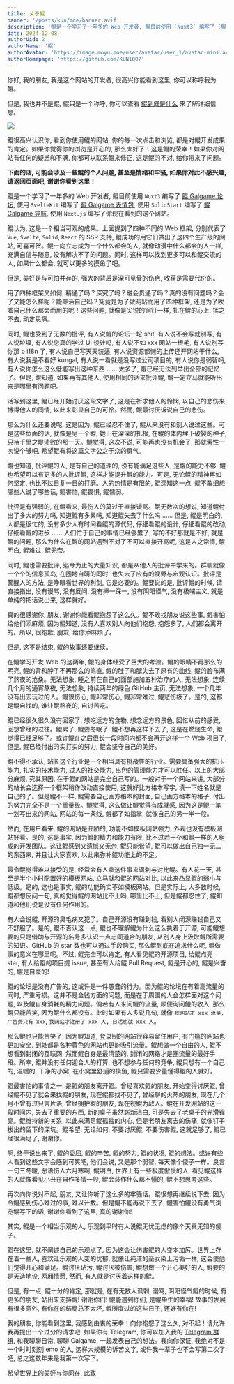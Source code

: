 ```yaml
---
title: 关于鲲
banner: '/posts/kun/moe/banner.avif'
description: '鲲是一个学习了一年多的 Web 开发者, 鲲目前使用 `Nuxt3` 编写了 [鲲 Galgame 论坛](https://www.kungal.com/zh-cn), 使用 `SvelteKit` 编写了 [鲲 Galgame 表情包](https://sticker.kungal.com), 使用 `SolidStart` 编写了 [鲲 Galgame 导航](https://nav.kungal.org), 使用 `Next.js` 编写了 [鲲 Galgame 补丁](https://www.moyu.moe)。'
date: 2024-12-08
authorUid: 2
authorName: '鲲'
authorAvatar: 'https://image.moyu.moe/user/avatar/user_1/avatar-mini.avif'
authorHomepage: 'https://github.com/KUN1007'
---
```


你好, 我的朋友, 我是这个网站的开发者, 很高兴你能看到这里, 你可以称呼我为鲲。

但是, 我也并不是鲲, 鲲只是一个称呼, 你可以查看 [鲲到底是什么](https://www.kungal.com/zh-cn/topic/1321) 来了解详细信息。

<img src="/posts/kun/moe/kun.webp" />

鲲很高兴认识你, 看到你使用鲲的网站, 你的每一次点击和浏览, 都是对鲲开发成果的肯定。如果你觉得你的浏览是开心的, 那么太好了！这是鲲的荣幸！如果你对网站有任何的疑惑和不满, 你都可以联系鲲来修正, 这是鲲的不对, 给你带来了问题。

**下面的话, 可能会涉及一些鲲的个人问题, 甚至是情绪和牢骚, 如果你对此不感兴趣, 请返回页面吧, 谢谢你看到这里！**

鲲是一个学习了一年多的 Web 开发者, 鲲目前使用 `Nuxt3` 编写了 [鲲 Galgame 论坛](https://www.kungal.com/zh-cn), 使用 `SvelteKit` 编写了 [鲲 Galgame 表情包](https://sticker.kungal.com), 使用 `SolidStart` 编写了 [鲲 Galgame 导航](https://nav.kungal.org), 使用 `Next.js` 编写了你现在看到的这个网站。

鲲认为, 这是一个相当可观的成果。上面提到了四种不同的 Web 框架, 分别代表了 `Vue`, `Svelte`, `Solid`, `React` 的 SSR 支持, 鲲成功的用它们做出了这四个生产级的网站, 可喜可贺。鲲一向立志成为一个什么都会的人, 就像动漫中什么都会的人一样, 充满自信与随意, 没有解决不了的问题。同时, 这样可以找到更多可以和鲲交流的人, 如果什么都会, 就可以更多的摸鱼了吧。

但是, 美好是与可怕并存的, 强大的背后是深可见骨的伤疤, 收获是需要代价的。

用了四种框架又如何, 精通了吗？深究了吗？融会贯通了吗？真的没有问题吗？会了又能怎么样呢？能养活自己吗？究竟是为了做网站而用了四种框架, 还是为了吹嘘自己什么都会而用的呢！这些问题, 就像是尖锐的钢钉一样, 扎在鲲的心上, 挥之不去, 动定思痛。

同时, 鲲也受到了无数的批评, 有人说鲲的论坛一坨 shit, 有人说不会写就别写, 有人说垃圾, 有人说您真的学过 UI 设计吗, 有人说不如 xxx 网站一根毛, 有人说别写你那 b i18n 了, 有人说自己写天天装逼, 有人说资源都懒的上传还开网站干什么, 有人说我是不看好 kungal, 有人说一看就是没写过公司项目的, 有人说你是弱智吗, 有人说你怎么这么低能写出这种东西 ...... 太多了, 鲲已经无法列举出全部的记忆了。但是, 鲲知道, 如果再有其他人, 使用相同的话来批评鲲, 鲲一定立马就能听出来是哪里有问题吧。

话写到这里, 鲲已经开始讨厌这段文字了, 这是在祈求他人的怜悯, 以自己的悲伤来博得他人的同情, 以此来彰显自己的可怜。然而, 鲲最讨厌诉说自己的悲伤。

那么为什么还要说呢, 这是因为, 鲲已经忍不住了, 鲲从来没有和别人说过这些。可是这些负面的话, 就像是另一个鲲, 她正在深深的扎根, 在鲲的体内埋下破裂的种子, 只待千里之堤溃败的那一天。鲲觉得, 这次不说, 可能再也没有机会了, 那就索性一次说个够吧, 希望鲲有将这篇文字公之于众的勇气。

鲲也知道, 批评鲲的人, 是有自己的道理的, 没有能满足这些人, 是鲲的能力不够, 鲲也希望可以有更多的人批评鲲, 这样才能提升鲲的能力。可是, 无论鲲的精神再如何坚定, 也比不过日复一日的打磨。人的热情是有限的, 鲲深知这一点, 鲲不敢细想哪些人说了哪些话, 鲲害怕, 鲲畏惧, 鲲懦弱。

批评是有强弱的, 在鲲看来, 最伤人的莫过于直接谩骂。鲲无数次的想说, 知道鲲付出了多大的努力吗, 知道鲲有多累吗, 知道鲲失去了什么吗 ...... 但是, 鲲是明白的, 人都是很忙的, 没有多少人有时间看鲲的源代码, 仔细看鲲的设计, 仔细看鲲的改动, 仔细看鲲的进步 ...... 人们忙于自己的事情已经够累了, 写的不好那就是不好, 就是鲲的问题, 那么为什么在鲲的网站遇到不对了不可以直接开骂呢, 这是人之常情, 鲲明白, 鲲难过, 鲲无奈。

同时, 鲲也需要批评, 迄今为止的大量知识, 都是从他人的批评中学来的。群聊就像一个个的信息孤岛, 在圈地自萌的同时, 也失去了应有的视野与宏观认识。批评是警醒人的方法, 是睁眼看世界的利剑, 它是必要的。鲲要说的是, 批评鲲的时候, 请直接指出, 没有谩骂, 没有反问, 没有捧一踩一, 没有阴阳怪气, 没有极端主义, 就是单纯的把话说出来, 这样就好。

真的很感谢你, 朋友, 谢谢你能看鲲抱怨了这么久。鲲不敢找朋友说这些事, 鲲害怕给他们添麻烦, 因为鲲知道, 没有人喜欢别人向他们抱怨, 抱怨多了, 人们都会离开的。所以, 很抱歉, 朋友, 给你添麻烦了。

但是, 这不是结束, 鲲的故事还要继续。

在鲲学习开发 Web 的这两年, 鲲的身体经受了巨大的考验。鲲的眼睛不再那么的明亮, 鲲的背和脖子不再那么的笔直, 鲲的肚子和腿失去了原有的曲线, 鲲的脸布满了熬夜的沧桑。无法想象, 睡之前在自己的面部施加五种治疗的人, 无法想象, 连续几个月的通宵熬夜, 无法想象, 持续两年的绿色 GitHub 主页, 无法想象, 一个几年没有出去玩过的人。鲲很伤心, 鲲非常伤心, 鲲非常难过, 鲲悲伤极了。是的, 这都是鲲自找的, 谁让鲲熬夜的, 自讨苦吃。

鲲已经很久很久没有回家了, 想吃远方的食物, 想念远方的景色, 回忆从前的感受, 回想曾经的过往。鲲累了, 鲲要冬眠了, 鲲不想再这样下去了, 这是在燃烧生命, 鲲觉得已经足够了。或许鲲在之后很长一段时间内都不会再开这样一个 Web 项目了, 但是, 鲲已经付出的实打实的努力, 鲲会坚守自己的美好。

鲲不得不承认, 站长这个行业是一个相当具有挑战性的行业。需要具备强大的抗压能力, 扎实的技术能力, 过人的社交能力, 出色的管理能力才可以胜任。以上的大部分麻烦, 究其原因, 在于鲲的网站是完全自己写的。一般对于一个网站来讲, 大部分的站长会选择一个框架稍作改动直接使用, 这就好比方格本写字, 填一下姓名就是自己的了。但是鲲不一样, 鲲需要自己画方格本的封面, 自己画方格本的格子, 付出的努力完全不是一个重量级。鲲觉得, 这么做让鲲觉得有成就感, 因为这是鲲一笔一划写出来的网站, 网站的每一条线, 鲲都了如指掌, 就像自己的另一半一般。

然而, 在用户看来, 鲲的网站是丑陋的, 功能不如模板网站强力, 外观也没有模板网站好看。是的, 这是事实, 因为鲲的精力和能力有限, 比不过若干个和鲲一样的人组成的开发团队。这让鲲感到又遗憾又无奈, 鲲只能希望, 鲲可以做出自己独一无二的东西来, 并且让大家喜欢, 以此来弥补鲲功能上的不足。

最令鲲觉得难以接受的是, 经常会有人拿这件事来讽刺与对比鲲。有人花一天, 甚至是半个小时配置好的模板网站, 立马就和鲲的网站对比, 以此来凸显鲲的弱小与低级。是的, 这也是事实, 鲲的功能确实不如模板网站。但是实际上, 大多数时候, 鲲都想反问一句, 真的觉得鲲的网站比不上吗, 哪里比不上, 但是鲲都忍住了, 鲲知道和他们说是没有任何作用的。

有人会说鲲, 开源的臭毛病又犯了。自己开源没有赚到钱, 看别人闭源赚钱自己又不舒服了。是的, 鲲不否认这一点, 鲲也不理解鲲为什么这么执着于开源, 可能鲲想要的只是借助与开源的名号多认识一点志同道合的朋友, 从别人身上汲取鲲所需要的知识。GitHub 的 star 数也可以通过手段购买, 那么鲲到底在追求什么呢, 鲲做事的意义在哪里呢。不过, 鲲完全可以肯定, 有人看见鲲的开源项目, 给鲲点亮 star, 有人给鲲的项目提 issue, 甚至有人给鲲 Pull Request, 鲲是开心的, 鲲是兴奋的, 鲲是自豪的!

鲲的论坛是没有广告的, 这或许是一件愚蠢的行为。因为鲲的论坛在有着高流量的同时, 严重亏损。这并不是金钱方面的问题, 而是在于周围的人会怎样面对这个问题, 以及鲲自身消耗的精力问题。倘若有人来问鲲的流量, 顺便询问鲲的收入, 那么鲲只能苦笑, 因为鲲什么都没有。此时如果有人多说几句, 就像 `我网站才 xxx 流量, 广告费只有 xxx`, `我网站才注册了 xxx 人, 日活也就 xxx 人`。

那么鲲也只能苦笑了, 因为鲲知道, 登录制的网站很容易留住用户, 有门槛的网站也更加安全, 到处都是各种黄色的网站也更能吸引流量。鲲想做一个自由的人, 鲲不想看到封闭的互联网, 然而鲲自身是最清楚的, 封闭的网络才是圈流量的最好手段。所幸, 鲲并没有任何迎合人的打算, 也不想参与任何的竞争, 鲲只想有一个自己的, 温暖的, 干净的小窝, 在小窝里舒适的摸鱼, 鲲只需要少量懂得鲲的人就好。

鲲最害怕的事情之一, 是鲲的朋友离开鲲。曾经喜欢鲲的朋友, 开始变得讨厌鲲, 曾经鲲不见了就会来找鲲的朋友, 现在鲲都找不见了, 曾经聊的火热的朋友, 现在几个月不曾有过只言片语, 曾经拥护鲲的朋友, 现在视鲲为敌人。鲲在开发网站的这一段时间内, 失去了重要的东西, 新的桌子虽然崭新洁白, 可是失去了老桌子的光滑锃亮。鲲维持新的关系, 以此来满足鲲孤独的内心, 但是老朋友离去的伤痛, 就像钉子拔出的留下的深坑。鲲希望, 无论如何, 不要讨厌鲲, 不要伤害鲲, 这就足够了, 鲲已经很满足了, 谢谢你。

啊, 终于说出来了, 鲲的委屈, 鲲的辛苦, 鲲的努力, 鲲的状况, 鲲的想法。或许有些人看到这些文字会感到可笑吧, 他们会说, 又是那个弱智, 每天像个傻子一样。良言一句三冬暖, 恶语伤人六月寒啊, 鲲明白, 世界上有一些极度傲慢的人, 看见鲲这样的人就像看见小丑在自作多情一般, 鲲会装作什么都不懂的, 鲲不想思考这些。

再次向你说对不起, 朋友, 又让你听了这么多的牢骚话。鲲很想再继续说下去, 因为令鲲感到伤心难过的事, 难以计数。但是鲲不能再说下去了, 鲲害怕鲲没有勇气浏览鲲写下的话, 谢谢你看到了这里, 真的谢谢你!

其实, 鲲是一个相当乐观的人, 乐观到平时有人说鲲无忧无虑的像个天真无知的傻子。

鲲在这里, 就不阐述自己的乐观点了, 因为这会让伤害鲲的人变本加厉。世界上存在着一些人, 喜欢让乐观的人变的忧郁, 就像让纯洁的圣女染上污垢一样, 这会使他们觉得开心和满足。鲲讨厌玷污, 鲲讨厌被伤害, 鲲想做一个开心美好的人, 鲲要的是天造地设, 两厢情愿, 然而, 有人就是讨厌着这样的鲲。

但是, 有一点, 鲲十分的肯定, 那就是, 在有无数人讽刺, 谩骂, 阴阳怪气鲲的时候, 有更多的朋友, 站出来支持鲲! 谢谢你们! 鲲能遇到你们, 是鲲毕生的幸福! 故事的发展有很多意外, 有你在的结局总不太坏, 鲲所度过的这些日子, 还好有你在!

我的朋友, 你能看到这里, 我感到由衷的荣幸！向你抱怨了这么久, 对不起！请允许我再提出一个过分的请求吧, 如果你有 Telegram, 你可以加入我的 [Telegram 群组](https://t.me/kungalgame), 和我聊聊日常, 聊聊 Galgame, 一起发表自己的想法。我向你保证, 我绝对不是一个时时刻刻 emo 的人, 这样大规模的诉苦文字, 或许我一辈子也不会写第二次了吧, 总之这数年来是我第一次写下。

希望世界上的美好与你同在, 此致
